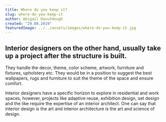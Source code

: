 ```yaml
---
title: Where do you keep it?
slug: where-do-you-keep-it
author: Abigail Donutdough
created: "29.08.2019"
featuredImage: ../../assets/images/where-do-you-keep-it.jpg
---
```


## Interior designers on the other hand, usually take up a project after the structure is built.

They handle the decor, theme, color scheme, artwork, furniture and fixtures, upholstery etc. They would be in a position to suggest the best wallpapers, rugs and furniture to suit the theme of the space and ensure comfort.

Interior designers have a specific horizon to explore in residential and work spaces, however, projects like adaptive reuse, exhibition design, set design and the like require the expertise of an interior architect. One can say that interior design is the art and interior architecture is the art and science of design.
